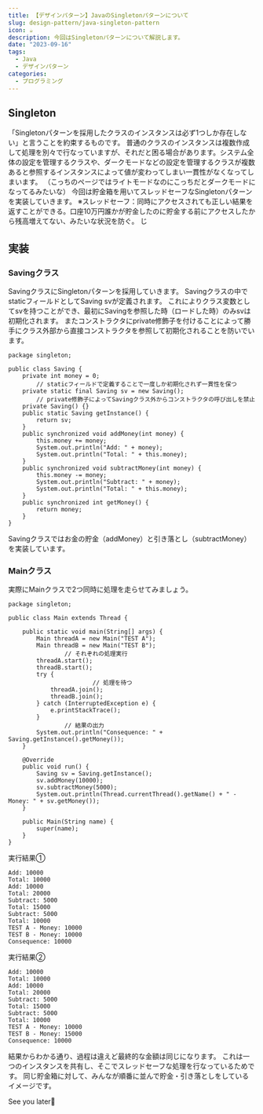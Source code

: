 ```yaml
---
title: 【デザインパターン】JavaのSingletonパターンについて
slug: design-pattern/java-singleton-pattern
icon: ☕️
description: 今回はSingletonパターンについて解説します。
date: "2023-09-16"
tags:
  - Java
  - デザインパターン
categories:
  - プログラミング
---
```

## Singleton

「Singletonパターンを採用したクラスのインスタンスは必ず1つしか存在しない」と言うことを約束するものです。
普通のクラスのインスタンスは複数作成して処理を別々で行なっていますが、それだと困る場合があります。システム全体の設定を管理するクラスや、ダークモードなどの設定を管理するクラスが複数あると参照するインスタンスによって値が変わってしまい一貫性がなくなってしまいます。
（こっちのページではライトモードなのにこっちだとダークモードになってるみたいな）
今回は貯金箱を用いてスレッドセーフなSingletonパターンを実装していきます。
※スレッドセーフ：同時にアクセスされても正しい結果を返すことができる。口座10万円誰かが貯金したのに貯金する前にアクセスしたから残高増えてない、みたいな状況を防ぐ。
じ

## 実装

### Savingクラス

SavingクラスにSingletonパターンを採用していきます。
Savingクラスの中でstaticフィールドとしてSaving svが定義されます。
これによりクラス変数としてsvを持つことができ、最初にSavingを参照した時（ロードした時）のみsvは初期化されます。
またコンストラクタにprivate修飾子を付けることによって勝手にクラス外部から直接コンストラクタを参照して初期化されることを防いでいます。

```java:java
package singleton;

public class Saving {
    private int money = 0;
		// staticフィールドで定義することで一度しか初期化されず一貫性を保つ
    private static final Saving sv = new Saving();
		// private修飾子によってSavingクラス外からコンストラクタの呼び出しを禁止
    private Saving() {}
    public static Saving getInstance() {
        return sv;
    }
    public synchronized void addMoney(int money) {
        this.money += money;
        System.out.println("Add: " + money);
        System.out.println("Total: " + this.money);
    }
    public synchronized void subtractMoney(int money) {
        this.money -= money;
        System.out.println("Subtract: " + money);
        System.out.println("Total: " + this.money);
    }
    public synchronized int getMoney() {
        return money;
    }
}
```

Savingクラスではお金の貯金（addMoney）と引き落とし（subtractMoney）を実装しています。

### Mainクラス

実際にMainクラスで2つ同時に処理を走らせてみましょう。

```java:java
package singleton;

public class Main extends Thread {

    public static void main(String[] args) {
        Main threadA = new Main("TEST A");
        Main threadB = new Main("TEST B");
				// それぞれの処理実行
        threadA.start();
        threadB.start();
        try {
						// 処理を待つ
            threadA.join();
            threadB.join();
        } catch (InterruptedException e) {
            e.printStackTrace();
        }
				// 結果の出力
        System.out.println("Consequence: " + Saving.getInstance().getMoney());
    }

    @Override
    public void run() {
        Saving sv = Saving.getInstance();
        sv.addMoney(10000);
        sv.subtractMoney(5000);
        System.out.println(Thread.currentThread().getName() + " - Money: " + sv.getMoney());
    }

    public Main(String name) {
        super(name);
    }
}
```

実行結果①

```
Add: 10000
Total: 10000
Add: 10000
Total: 20000
Subtract: 5000
Total: 15000
Subtract: 5000
Total: 10000
TEST A - Money: 10000
TEST B - Money: 10000
Consequence: 10000
```

実行結果②

```
Add: 10000
Total: 10000
Add: 10000
Total: 20000
Subtract: 5000
Total: 15000
Subtract: 5000
Total: 10000
TEST A - Money: 10000
TEST B - Money: 15000
Consequence: 10000
```

結果からわかる通り、過程は違えど最終的な金額は同じになります。
これは一つのインスタンスを共有し、そこでスレッドセーフな処理を行なっているためです。
同じ貯金箱に対して、みんなが順番に並んで貯金・引き落としをしているイメージです。

See you later👋